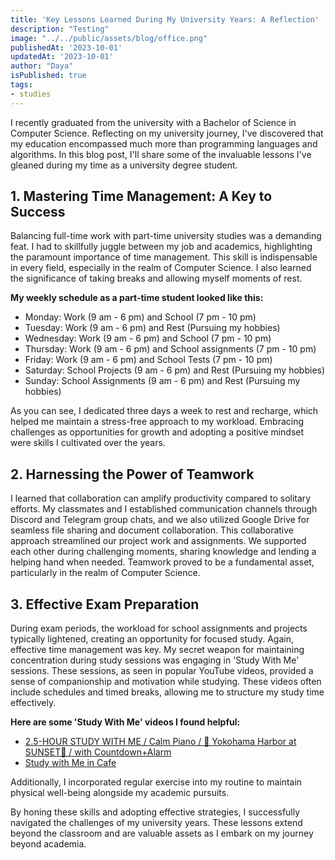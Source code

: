```yaml
---
title: 'Key Lessons Learned During My University Years: A Reflection'
description: "Testing"
image: "../../public/assets/blog/office.png"
publishedAt: '2023-10-01'
updatedAt: '2023-10-01'
author: "Daya"
isPublished: true
tags:
- studies
---
```



I recently graduated from the university with a Bachelor of Science in Computer Science. Reflecting on my university journey, I've discovered that my education encompassed much more than programming languages and algorithms. In this blog post, I'll share some of the invaluable lessons I've gleaned during my time as a university degree student.

## 1. Mastering Time Management: A Key to Success

Balancing full-time work with part-time university studies was a demanding feat. I had to skillfully juggle between my job and academics, highlighting the paramount importance of time management. This skill is indispensable in every field, especially in the realm of Computer Science. I also learned the significance of taking breaks and allowing myself moments of rest.

**My weekly schedule as a part-time student looked like this:**
- Monday: Work (9 am - 6 pm) and School (7 pm - 10 pm)
- Tuesday: Work (9 am - 6 pm) and Rest (Pursuing my hobbies)
- Wednesday: Work (9 am - 6 pm) and School (7 pm - 10 pm)
- Thursday: Work (9 am - 6 pm) and School assignments (7 pm - 10 pm)
- Friday: Work (9 am - 6 pm) and School Tests (7 pm - 10 pm)
- Saturday: School Projects (9 am - 6 pm) and Rest (Pursuing my hobbies)
- Sunday: School Assignments (9 am - 6 pm) and Rest (Pursuing my hobbies)

As you can see, I dedicated three days a week to rest and recharge, which helped me maintain a stress-free approach to my workload. Embracing challenges as opportunities for growth and adopting a positive mindset were skills I cultivated over the years.

## 2. Harnessing the Power of Teamwork

I learned that collaboration can amplify productivity compared to solitary efforts. My classmates and I established communication channels through Discord and Telegram group chats, and we also utilized Google Drive for seamless file sharing and document collaboration. This collaborative approach streamlined our project work and assignments. We supported each other during challenging moments, sharing knowledge and lending a helping hand when needed. Teamwork proved to be a fundamental asset, particularly in the realm of Computer Science.

## 3. Effective Exam Preparation

During exam periods, the workload for school assignments and projects typically lightened, creating an opportunity for focused study. Again, effective time management was key. My secret weapon for maintaining concentration during study sessions was engaging in 'Study With Me' sessions. These sessions, as seen in popular YouTube videos, provided a sense of companionship and motivation while studying. These videos often include schedules and timed breaks, allowing me to structure my study time effectively. 

**Here are some 'Study With Me' videos I found helpful:**

- [2.5-HOUR STUDY WITH ME / Calm Piano / 🚢 Yokohama Harbor at SUNSET🌃 / with Countdown+Alarm](https://www.youtube.com/watch?v=sUwD3GRPJos)
- [Study with Me in Cafe](https://www.youtube.com/watch?v=ulxkwpagNd8&list=PLrddbO2cJVRnwwIgqQTWJ8ZTMB1Z8fe7t&index=2)

Additionally, I incorporated regular exercise into my routine to maintain physical well-being alongside my academic pursuits.

By honing these skills and adopting effective strategies, I successfully navigated the challenges of my university years. These lessons extend beyond the classroom and are valuable assets as I embark on my journey beyond academia.